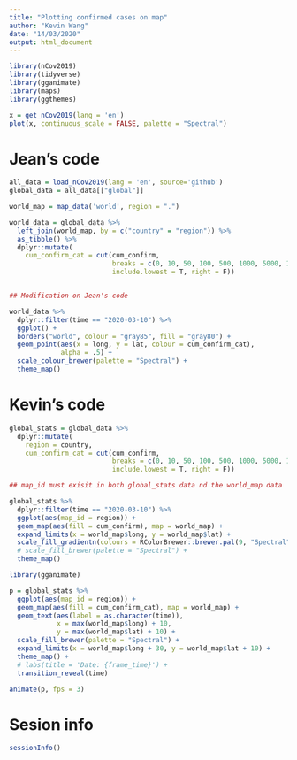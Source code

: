 ```yaml
---
title: "Plotting confirmed cases on map"
author: "Kevin Wang"
date: "14/03/2020"
output: html_document
---
```


```r
library(nCov2019)
library(tidyverse)
library(gganimate)
library(maps)
library(ggthemes)
```

```r
x = get_nCov2019(lang = 'en')
plot(x, continuous_scale = FALSE, palette = "Spectral")
```


# Jean's code 
```r
all_data = load_nCov2019(lang = 'en', source='github')
global_data = all_data[["global"]]

world_map = map_data('world', region = ".")

world_data = global_data %>% 
  left_join(world_map, by = c("country" = "region")) %>% 
  as_tibble() %>% 
  dplyr::mutate(
    cum_confirm_cat = cut(cum_confirm, 
                          breaks = c(0, 10, 50, 100, 500, 1000, 5000, 10000, 100000),
                          include.lowest = T, right = F))


## Modification on Jean's code

world_data %>% 
  dplyr::filter(time == "2020-03-10") %>% 
  ggplot() +
  borders("world", colour = "gray85", fill = "gray80") +
  geom_point(aes(x = long, y = lat, colour = cum_confirm_cat),
             alpha = .5) +
  scale_colour_brewer(palette = "Spectral") +
  theme_map()
```


# Kevin's code

```r
global_stats = global_data %>% 
  dplyr::mutate(
    region = country, 
    cum_confirm_cat = cut(cum_confirm, 
                          breaks = c(0, 10, 50, 100, 500, 1000, 5000, 10000, 100000),
                          include.lowest = T, right = F))

## map_id must exisit in both global_stats data nd the world_map data

global_stats %>% 
  dplyr::filter(time == "2020-03-10") %>% 
  ggplot(aes(map_id = region)) + 
  geom_map(aes(fill = cum_confirm), map = world_map) +
  expand_limits(x = world_map$long, y = world_map$lat) +
  scale_fill_gradientn(colours = RColorBrewer::brewer.pal(9, "Spectral"), trans = "log") +
  # scale_fill_brewer(palette = "Spectral") +
  theme_map() 
```


```r
library(gganimate)

p = global_stats %>% 
  ggplot(aes(map_id = region)) + 
  geom_map(aes(fill = cum_confirm_cat), map = world_map) +
  geom_text(aes(label = as.character(time)), 
            x = max(world_map$long) + 10,
            y = max(world_map$lat) + 10) +
  scale_fill_brewer(palette = "Spectral") +
  expand_limits(x = world_map$long + 30, y = world_map$lat + 10) +
  theme_map() +
  # labs(title = 'Date: {frame_time}') +
  transition_reveal(time)

animate(p, fps = 3)
```


# Sesion info 
```r
sessionInfo()
```


